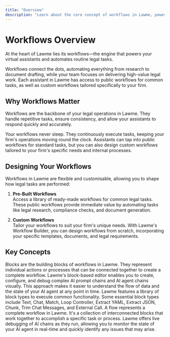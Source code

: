 ```yaml
---
title: "Overview"
description: "Learn about the core concept of workflows in Lawme, powering virtual assistants and automating legal tasks"
---
```


# Workflows Overview

<Callout type="info">
  At the heart of Lawme lies its workflows—the engine that powers your virtual assistants and automates routine legal tasks.
</Callout>

Workflows connect the dots, automating everything from research to document drafting, while your team focuses on delivering high-value legal work. Each assistant in Lawme has access to public workflows for common tasks, as well as custom workflows tailored specifically to your firm.

## Why Workflows Matter

Workflows are the backbone of your legal operations in Lawme. They handle repetitive tasks, ensure consistency, and allow your assistants to respond quickly and accurately.

<CardGroup cols={2}>
  <Card title="24/7 Automation" icon="clock">
    Your workflows never sleep. They continuously execute tasks, keeping your firm&apos;s operations moving round the clock.
  </Card>
  <Card title="Public & Custom Options" icon="gear">
    Assistants can tap into public workflows for standard tasks, but you can also design custom workflows tailored to your firm&apos;s specific needs and internal processes.
  </Card>
</CardGroup>

## Designing Your Workflows

Workflows in Lawme are flexible and customisable, allowing you to shape how legal tasks are performed:

1. **Pre-Built Workflows**  
   Access a library of ready-made workflows for common legal tasks. These public workflows provide immediate value by automating tasks like legal research, compliance checks, and document generation.

2. **Custom Workflows**  
   Tailor your workflows to suit your firm&apos;s unique needs. With Lawme&apos;s Workflow Builder, you can design workflows from scratch, incorporating your specific templates, documents, and legal requirements.

## Key Concepts

<Card title="Block" icon="cube">
  Blocks are the building blocks of workflows in Lawme. They represent individual actions or processes that can be connected together to create a complete workflow.
</Card>

<Card title="Block-Based Editor" icon="puzzle-piece">
  Lawme&apos;s block-based editor enables you to create, configure, and debug complex AI prompt chains and AI agent chains visually. This approach makes it easier to understand the flow of data and the state of your AI agent at any point in time.
</Card>

<Card title="Library of Blocks" icon="book">
  Lawme features a library of block types to execute common functionality. Some essential block types include Text, Chat, Match, Loop Controller, Extract YAML, Extract JSON, Chunk, Trim Chat Messages, and External Call.
</Card>

<Card title="Flow" icon="diagram-project">
  A flow represents a complete workflow in Lawme. It&apos;s a collection of interconnected blocks that work together to accomplish a specific task or process.
</Card>

<Card title="Live Debugging" icon="bug">
  Lawme offers live debugging of AI chains as they run, allowing you to monitor the state of your AI agent in real-time and quickly identify any issues that may arise.
</Card>
